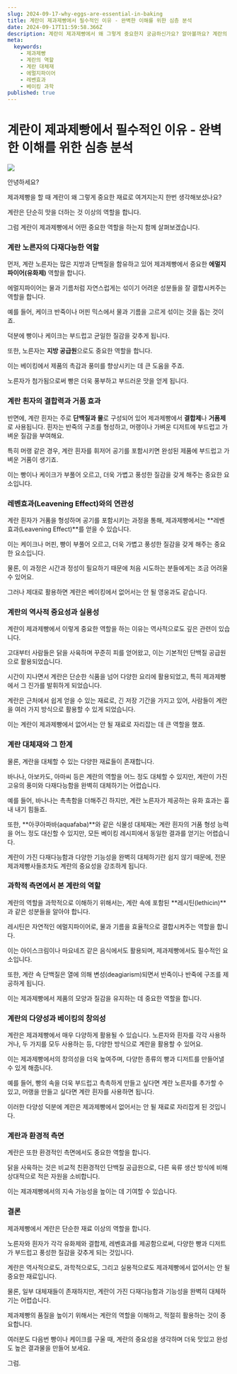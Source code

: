 ```yaml
---
slug: 2024-09-17-why-eggs-are-essential-in-baking
title: 계란이 제과제빵에서 필수적인 이유 - 완벽한 이해를 위한 심층 분석
date: 2024-09-17T11:59:58.366Z
description: 계란이 제과제빵에서 왜 그렇게 중요한지 궁금하신가요? 알아볼까요? 계란의 다양한 역할과 그 중요성에 대해 깊이 있게 설명해드립니다.
meta:
  keywords:
    - 제과제빵
    - 계란의 역할
    - 계란 대체재
    - 에멀지파이어
    - 레벤효과
    - 베이킹 과학
published: true
---
```


# 계란이 제과제빵에서 필수적인 이유 - 완벽한 이해를 위한 심층 분석

![](https://blogger.googleusercontent.com/img/a/AVvXsEjvgAo4E5p2n25PTf9_TD6xyTi68VE91JqCqSgI5HMb9e_9N3hQm8GNhMPOBn8RxIFBGx_VS9uSLYkBPZUTX6JvCPrqlJgvXs4p570O2h3cdlLh1R2ZZVI-mjAQum51yXBP8f4UBR9LTj__m1RnHMu8sSa0_mIrIBQllHwCCsdcYaa15ti_ASS-7fS3oSU)

안녕하세요?

제과제빵을 할 때 계란이 왜 그렇게 중요한 재료로 여겨지는지 한번 생각해보셨나요?

계란은 단순히 맛을 더하는 것 이상의 역할을 합니다.

그럼 계란이 제과제빵에서 어떤 중요한 역할을 하는지 함께 살펴보겠습니다.

### 계란 노른자의 다재다능한 역할

먼저, 계란 노른자는 많은 지방과 단백질을 함유하고 있어 제과제빵에서 중요한 **에멀지파이어(유화제)** 역할을 합니다.

에멀지파이어는 물과 기름처럼 자연스럽게는 섞이기 어려운 성분들을 잘 결합시켜주는 역할을 합니다.

예를 들어, 케이크 반죽이나 머핀 믹스에서 물과 기름을 고르게 섞이는 것을 돕는 것이죠.

덕분에 빵이나 케이크는 부드럽고 균일한 질감을 갖추게 됩니다.

또한, 노른자는 **지방 공급원**으로도 중요한 역할을 합니다.

이는 베이킹에서 제품의 촉감과 풍미를 향상시키는 데 큰 도움을 주죠.

노른자가 첨가됨으로써 빵은 더욱 풍부하고 부드러운 맛을 얻게 됩니다. 

### 계란 흰자의 결합력과 거품 효과

반면에, 계란 흰자는 주로 **단백질과 물**로 구성되어 있어 제과제빵에서 **결합제**나 **거품제**로 사용됩니다. 흰자는 반죽의 구조를 형성하고, 머랭이나 가벼운 디저트에 부드럽고 가벼운 질감을 부여해요.

특히 머랭 같은 경우, 계란 흰자를 휘저어 공기를 포함시키면 완성된 제품에 부드럽고 가벼운 거품이 생기죠.

이는 빵이나 케이크가 부풀어 오르고, 더욱 가볍고 풍성한 질감을 갖게 해주는 중요한 요소입니다.

### 레벤효과(Leavening Effect)와의 연관성

계란 흰자가 거품을 형성하며 공기를 포함시키는 과정을 통해, 제과제빵에서는 **레벤효과(Leavening Effect)**를 얻을 수 있습니다.

이는 케이크나 머핀, 빵이 부풀어 오르고, 더욱 가볍고 풍성한 질감을 갖게 해주는 중요한 요소입니다.

물론, 이 과정은 시간과 정성이 필요하기 때문에 처음 시도하는 분들에게는 조금 어려울 수 있어요.

그러나 제대로 활용하면 계란은 베이킹에서 없어서는 안 될 영웅과도 같습니다.

### 계란의 역사적 중요성과 실용성

계란이 제과제빵에서 이렇게 중요한 역할을 하는 이유는 역사적으로도 깊은 관련이 있습니다.

고대부터 사람들은 닭을 사육하며 꾸준히 피를 얻어왔고, 이는 기본적인 단백질 공급원으로 활용되었습니다.

시간이 지나면서 계란은 단순한 식품을 넘어 다양한 요리에 활용되었고, 특히 제과제빵에서 그 진가를 발휘하게 되었습니다.

계란은 근처에서 쉽게 얻을 수 있는 재료로, 긴 저장 기간을 가지고 있어, 사람들이 계란을 여러 가지 방식으로 활용할 수 있게 되었습니다.

이는 계란이 제과제빵에서 없어서는 안 될 재료로 자리잡는 데 큰 역할을 했죠.

### 계란 대체재와 그 한계

물론, 계란을 대체할 수 있는 다양한 재료들이 존재합니다.

바나나, 아보카도, 아마씨 등은 계란의 역할을 어느 정도 대체할 수 있지만, 계란이 가진 고유의 풍미와 다재다능함을 완벽히 대체하기는 어렵습니다.

예를 들어, 바나나는 촉촉함을 더해주긴 하지만, 계란 노른자가 제공하는 유화 효과는 흉내 내기 힘들죠. 

또한, **아쿠아파바(aquafaba)**와 같은 식물성 대체재는 계란 흰자의 거품 형성 능력을 어느 정도 대신할 수 있지만, 모든 베이킹 레시피에서 동일한 결과를 얻기는 어렵습니다.

계란이 가진 다재다능함과 다양한 기능성을 완벽히 대체하기란 쉽지 않기 때문에, 전문 제과제빵사들조차도 계란의 중요성을 강조하게 됩니다.

### 과학적 측면에서 본 계란의 역할

계란의 역할을 과학적으로 이해하기 위해서는, 계란 속에 포함된 **레시틴(lethicin)**과 같은 성분들을 알아야 합니다.

레시틴은 자연적인 에멀지파이어로, 물과 기름을 효율적으로 결합시켜주는 역할을 합니다.

이는 아이스크림이나 마요네즈 같은 음식에서도 활용되며, 제과제빵에서도 필수적인 요소입니다.

또한, 계란 속 단백질은 열에 의해 변성(deagiarism)되면서 반죽이나 반죽에 구조를 제공하게 됩니다.

이는 제과제빵에서 제품의 모양과 질감을 유지하는 데 중요한 역할을 합니다.

### 계란의 다양성과 베이킹의 창의성

계란은 제과제빵에서 매우 다양하게 활용될 수 있습니다. 노른자와 흰자를 각각 사용하거나, 두 가지를 모두 사용하는 등, 다양한 방식으로 계란을 활용할 수 있어요.

이는 제과제빵에서의 창의성을 더욱 높여주며, 다양한 종류의 빵과 디저트를 만들어낼 수 있게 해줍니다.

예를 들어, 빵의 속을 더욱 부드럽고 촉촉하게 만들고 싶다면 계란 노른자를 추가할 수 있고, 머랭을 만들고 싶다면 계란 흰자를 사용하면 됩니다.

이러한 다양성 덕분에 계란은 제과제빵에서 없어서는 안 될 재료로 자리잡게 된 것입니다.

### 계란과 환경적 측면

계란은 또한 환경적인 측면에서도 중요한 역할을 합니다.

닭을 사육하는 것은 비교적 친환경적인 단백질 공급원으로, 다른 육류 생산 방식에 비해 상대적으로 적은 자원을 소비합니다.

이는 제과제빵에서의 지속 가능성을 높이는 데 기여할 수 있습니다.

### 결론

제과제빵에서 계란은 단순한 재료 이상의 역할을 합니다.

노른자와 흰자가 각각 유화제와 결합제, 레벤효과를 제공함으로써, 다양한 빵과 디저트가 부드럽고 풍성한 질감을 갖추게 되는 것입니다.

계란은 역사적으로도, 과학적으로도, 그리고 실용적으로도 제과제빵에서 없어서는 안 될 중요한 재료입니다.

물론, 일부 대체재들이 존재하지만, 계란이 가진 다재다능함과 기능성을 완벽히 대체하기는 어렵습니다.

제과제빵의 품질을 높이기 위해서는 계란의 역할을 이해하고, 적절히 활용하는 것이 중요합니다.

여러분도 다음번 빵이나 케이크를 구울 때, 계란의 중요성을 생각하며 더욱 맛있고 완성도 높은 결과물을 만들어 보세요.

그럼.
